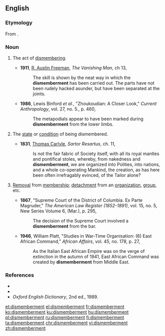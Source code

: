 ==English==

===Etymology===
From {{suffix|dismember|ment}}.

===Noun===
{{en-noun}}

# {{context|countable|lang=en}} The act of [[dismember]]ing.
#*'''1911''', [[w:R._Austin_Freeman|R. Austin Freeman]], ''The Vanishing Man'', ch 13,
#*:The skill is shown by the neat way in which the '''dismemberment''' has been carried out. The parts have not been rudely hacked asunder, but have been separated at the joints.
#*'''1986''', Lewis Binford ''et al.'', "Zhoukoudian: A Closer Look," ''Current Anthropology'', vol. 27, no. 5., p. 460,
#*:The metapodials appear to have been marked during '''dismemberment''' from the lower limbs.
# {{context|uncountable|lang=en}} The [[state]] or [[condition]] of being dismembered.
#*'''1831''', [[w:Thomas_Carlyle|Thomas Carlyle]], ''Sartor Resartus'', ch. 11,
#*:Is not the fair fabric of Society itself, with all its royal mantles and pontifical stoles, whereby, from nakedness and '''dismemberment''', we are organized into Polities, into nations, and a whole co-operating Mankind, the creation, as has here been often irrefragably evinced, of the Tailor alone?
# {{context|countable|lang=en}} [[removal|Removal]] from [[membership]]; [[detachment]] from an [[organization]], [[group]], etc.
#*'''1867''', "Supreme Court of the District of Columbia. Ex Parte Magruder," ''The American Law Register (1852-1891)'', vol. 15, no. 5, New Series Volume 6, (Mar.), p. 295,
#*:The decision of the Supreme Court involved a '''dismemberment''' from the bar.
#*'''1946''', William Platt, "Studies in War-Time Organisation: (6) East African Command," ''African Affairs'', vol. 45, no. 178, p. 27,
#*:As the Italian East African Empire was on the verge of extinction in the autumn of 1941, East African Command was created by '''dismemberment''' from Middle East.

===References===
*{{R:Webster 1913}}
*{{R:Dictionary.com}}
*''Oxford English Dictionary'', 2nd ed., 1989.

[[et:dismemberment]]
[[el:dismemberment]]
[[fr:dismemberment]]
[[ko:dismemberment]]
[[ku:dismemberment]]
[[hu:dismemberment]]
[[pl:dismemberment]]
[[ru:dismemberment]]
[[fi:dismemberment]]
[[ta:dismemberment]]
[[chr:dismemberment]]
[[vi:dismemberment]]
[[zh:dismemberment]]